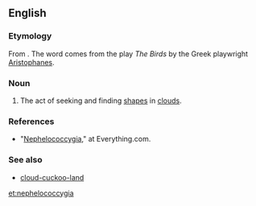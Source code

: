 ==English==

===Etymology===
From {{etyl|grc|en}} {{term|Νεφελοκοκκυγία|tr=Nephelokokkugia|sc=polytonic|lang=grc}}. The word comes from the play ''The Birds'' by the Greek playwright [[w:Aristophanes|Aristophanes]].
<!--
===Pronunciation===
-->

===Noun===
{{en-noun|-}}

# The act of seeking and finding [[shapes]] in [[clouds]]. 

===References===
*"[http://www.everything2.com/index.pl?node_id=423940 Nephelococcygia]," at Everything.com.

===See also===
* [[cloud-cuckoo-land]]

[[et:nephelococcygia]]